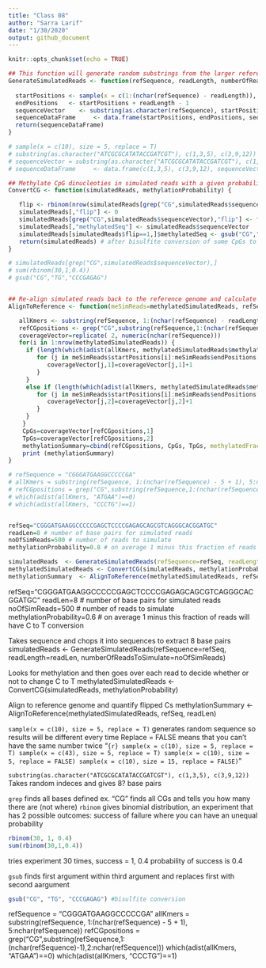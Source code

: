 ```yaml
---
title: "Class 08"
author: "Sarra Larif"
date: "1/30/2020"
output: github_document
---
```


```r
knitr::opts_chunk$set(echo = TRUE)
```

```r


## This function will generate random substrings from the larger reference sequence 
GenerateSimulatedReads <- function(refSequence, readLength, numberOfReadsToSimulate) {
  
  startPositions <- sample(x = c(1:(nchar(refSequence) - readLength)), size = numberOfReadsToSimulate, replace = T)
  endPositions   <- startPositions + readLength - 1
  sequenceVector    <- substring(as.character(refSequence), startPositions, endPositions)
  sequenceDataFrame     <- data.frame(startPositions, endPositions, sequenceVector, stringsAsFactors = FALSE)
  return(sequenceDataFrame)
}

# sample(x = c(10), size = 5, replace = T)
# substring(as.character("ATCGCGCATATACCGATCGT"), c(1,3,5), c(3,9,12))
# sequenceVector = substring(as.character("ATCGCGCATATACCGATCGT"), c(1,3,5), c(3,9,12))
# sequenceDataFrame     <- data.frame(c(1,3,5), c(3,9,12), sequenceVector, stringsAsFactors = FALSE)

## Methylate CpG dinucleoties in simulated reads with a given probability 
ConvertCG <- function(simulatedReads, methylationProbability) {

   flip <- rbinom(nrow(simulatedReads[grep("CG",simulatedReads$sequenceVector),]),1,1-methylationProbability)
   simulatedReads[,"flip"] <- 0
   simulatedReads[grep("CG",simulatedReads$sequenceVector),"flip"] <- flip
   simulatedReads[,"methylatedSeq"] <- simulatedReads$sequenceVector
   simulatedReads[simulatedReads$flip==1,]$methylatedSeq <- gsub("CG","TG",simulatedReads[simulatedReads$flip==1,]$sequenceVector)
   return(simulatedReads) # after bisulfite conversion of some CpGs to TpGs 
}

# simulatedReads[grep("CG",simulatedReads$sequenceVector),]
# sum(rbinom(30,1,0.4))
# gsub("CG","TG","CCCGAGAG")


## Re-align simulated reads back to the reference genome and calculate methylation ratios for CpGs 
AlignToReference <- function(meSimReads=methylatedSimulatedReads, refSequence, readLength, numberOfMismatches=1) {

   allKmers <- substring(refSequence, 1:(nchar(refSequence) - readLength + 1), readLength:nchar(refSequence))
   refCGpositions <- grep("CG",substring(refSequence,1:(nchar(refSequence)-1),2:nchar(refSequence)))
   coverageVector=replicate( 2, numeric(nchar(refSequence)))
   for(i in 1:nrow(methylatedSimulatedReads)) {
	 if (length(which(adist(allKmers, methylatedSimulatedReads$methylatedSeq[i])==0,))==1){
		for (j in meSimReads$startPositions[i]:meSimReads$endPositions[i]){
	       coverageVector[j,1]=coverageVector[j,1]+1
		}
	 }
   	 else if (length(which(adist(allKmers, methylatedSimulatedReads$methylatedSeq[i])<=numberOfMismatches,))==1){
		for (j in meSimReads$startPositions[i]:meSimReads$endPositions[i]){
	       coverageVector[j,2]=coverageVector[j,2]+1
		}
	 }
	}
	CpGs=coverageVector[refCGpositions,1]
	TpGs=coverageVector[refCGpositions,2]
	methylationSummary=cbind(refCGpositions, CpGs, TpGs, methylatedFraction=CpGs/(CpGs+TpGs))
	print (methylationSummary)
}

# refSequence = "CGGGATGAAGGCCCCCGA"
# allKmers = substring(refSequence, 1:(nchar(refSequence) - 5 + 1), 5:nchar(refSequence))
# refCGpositions = grep("CG",substring(refSequence,1:(nchar(refSequence)-1),2:nchar(refSequence)))
# which(adist(allKmers, "ATGAA")==0)
# which(adist(allKmers, "CCCTG")==1)


refSeq="CGGGATGAAGGCCCCCGAGCTCCCCGAGAGCAGCGTCAGGGCACGGATGC"
readLen=8 # number of base pairs for simulated reads
noOfSimReads=500 # number of reads to simulate 
methylationProbability=0.8 # on average 1 minus this fraction of reads will have C to T conversion

simulatedReads  <- GenerateSimulatedReads(refSequence=refSeq, readLength=readLen, numberOfReadsToSimulate=noOfSimReads)
methylatedSimulatedReads <- ConvertCG(simulatedReads, methylationProbability)
methylationSummary  <- AlignToReference(methylatedSimulatedReads, refSeq, readLen)
```
refSeq="CGGGATGAAGGCCCCCGAGCTCCCCGAGAGCAGCGTCAGGGCACGGATGC"
readLen=8 # number of base pairs for simulated reads
noOfSimReads=500 # number of reads to simulate 
methylationProbability=0.6 # on average 1 minus this fraction of reads will have C to T conversion

Takes sequence and chops it into sequences to extract 8 base pairs
simulatedReads  <- GenerateSimulatedReads(refSequence=refSeq, readLength=readLen, numberOfReadsToSimulate=noOfSimReads)

Looks for methylation and then goes over each read to decide whether or not to change C to T
methylatedSimulatedReads <- ConvertCG(simulatedReads, methylationProbability)

Align to reference genome and quantify flipped Cs
methylationSummary  <- AlignToReference(methylatedSimulatedReads, refSeq, readLen)

`sample(x = c(10), size = 5, replace = T)`
generates random sequence so results will be different every time 
Replace = FALSE means that you can't have the same number twice 
"```{r}
sample(x = c(10), size = 5, replace = T)
sample(x = c(43), size = 5, replace = T)
sample(x = c(10), size = 5, replace = FALSE)
sample(x = c(10), size = 15, replace = FALSE)
```"

`substring(as.character("ATCGCGCATATACCGATCGT"), c(1,3,5), c(3,9,12))`
Takes random indeces and gives 8? base pairs 

`grep` finds all bases defined ex. "CG" finds all CGs and tells you how many there are (not where)
`rbinom` gives binomial distribution, an experiment that has 2 possible outcomes: success of failure where you can have an unequal probability 
```r
rbinom(30, 1, 0.4)
sum(rbinom(30,1,0.4))
```
tries experiment 30 times, success = 1, 0.4 probability of success is 0.4

`gsub` finds first argument within third argument and replaces first with second aargument 
```r
gsub("CG", "TG", "CCCGAGAG") #bisulfite conversion
```

refSequence = "CGGGATGAAGGCCCCCGA"
allKmers = substring(refSequence, 1:(nchar(refSequence) - 5 + 1), 5:nchar(refSequence))
refCGpositions = grep("CG",substring(refSequence,1:(nchar(refSequence)-1),2:nchar(refSequence)))
 which(adist(allKmers, "ATGAA")==0)
 which(adist(allKmers, "CCCTG")==1)